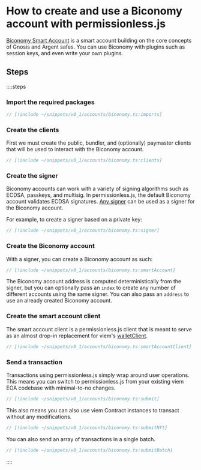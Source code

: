
<VersionWarning version="0.1" />

# How to create and use a Biconomy account with permissionless.js

[Biconomy Smart Account](https://github.com/bcnmy/scw-contracts) is a smart account building on the core concepts of Gnosis and Argent safes. You can use Biconomy with plugins such as session keys, and even write your own plugins.

## Steps

::::steps

### Import the required packages

```ts
// [!include ~/snippets/v0_1/accounts/biconomy.ts:imports]
```

### Create the clients

First we must create the public, bundler, and (optionally) paymaster clients that will be used to interact with the Biconomy account.

```ts
// [!include ~/snippets/v0_1/accounts/biconomy.ts:clients]
```

### Create the signer

Biconomy accounts can work with a variety of signing algorithms such as ECDSA, passkeys, and multisig. In permissionless.js, the default Biconomy account validates ECDSA signatures. [Any signer](/references/permissionless/how-to/signers) can be used as a signer for the Biconomy account.

For example, to create a signer based on a private key:

```ts
// [!include ~/snippets/v0_1/accounts/biconomy.ts:signer]
```

### Create the Biconomy account

With a signer, you can create a Biconomy account as such:

```ts
// [!include ~/snippets/v0_1/accounts/biconomy.ts:smartAccount]
```

The Biconomy account address is computed deterministically from the signer, but you can optionally pass an `index` to create any number of different accounts using the same signer. You can also pass an `address` to use an already created Biconomy account.

### Create the smart account client

The smart account client is a permissionless.js client that is meant to serve as an almost drop-in replacement for viem's [walletClient](https://viem.sh/docs/clients/wallet).

```ts
// [!include ~/snippets/v0_1/accounts/biconomy.ts:smartAccountClient]
```

### Send a transaction

Transactions using permissionless.js simply wrap around user operations. This means you can switch to permissionless.js from your existing viem EOA codebase with minimal-to-no changes.

```ts
// [!include ~/snippets/v0_1/accounts/biconomy.ts:submit]
```

This also means you can also use viem Contract instances to transact without any modifications.

```ts
// [!include ~/snippets/v0_1/accounts/biconomy.ts:submitNft]
```

You can also send an array of transactions in a single batch.

```ts
// [!include ~/snippets/v0_1/accounts/biconomy.ts:submitBatch]
```

::::